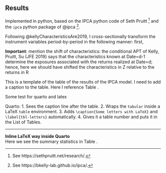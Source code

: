 ## Results

Implemented in python, based on the IPCA python code of Seth Pruitt ^[See https://sethpruitt.net/research/.] and the `ipca` python package of @ipca ^[See https://bkelly-lab.github.io/ipca/.].

Following @kellyCharacteristicsAre2019, I cross-sectionally transform the instrument variables period-by-period in the following manner: first,  

**Important**: mention the shift of characteristics:  the conditional APT of
        Kelly, Pruitt, Su (JFE 2019) says that the characteristics known at Date=d-1 determine the exposures associated
        with the returns realized at Date=d; hence, here we should have shifted the characteristics in Z relative to
        the returns in R


This is a template of the table of the results of the IPCA model. I need to add a caption to the table. Here I reference Table \ref{tbl-ipca_results}.



```{=latex}
\begin{table}
\centering
\small
%\fontsize{9.0pt}{10.8pt}\selectfont
\caption[Results of IPCA regression]%
{%
\textbf{Results of IPCA regression.}
Model Performance. Panel A and B report total and predictive $R^2$ in percent for the restricted ($\Gamma_\alpha = 0$) and unrestricted ($\Gamma_\alpha \neq 0$) IPCA model for $K$ number of factors on daily and weekly data, respectively. Panel C reports the corresponding total and predictive $R^2$ for a simple PCA model on weekly data.
}
\label{tbl-ipca_results}
\begin{tabular}{lcccc}
\toprule
 &  & \multicolumn{3}{c}{K } \\
\cmidrule(lr){3-5}
 &  & \(K = 3\) & \(K = 5\) & \(K = 8\) \\
\midrule\addlinespace[2.5pt]
\multicolumn{5}{l}{Panel C: PCA on weekly data} \\[2.5pt]
\midrule\addlinespace[2.5pt]
\(R^{2}_{\text{Total}}\) &  & 0.0000 & 0.0000 & 0.0000 \\
\(R^{2}_{\text{Predictive}}\) &  & 0.0000 & 0.0000 & 0.0000 \\
\midrule\addlinespace[2.5pt]
\multicolumn{5}{l}{Panel B: IPCA on weekly data} \\[2.5pt]
\midrule\addlinespace[2.5pt]
\(R^{2}_{\text{Total}}\) & \(\Gamma_{\alpha} = 0\) & 0.2625 & 0.2817 & 0.2934 \\
 & \(\Gamma_{\alpha} \neq 0\) & 0.2661 & 0.2826 & 0.2937 \\
\(R^{2}_{\text{Predictive}}\) & \(\Gamma_{\alpha} = 0\) & 0.1725 & 0.1551 & 0.1511 \\
 & \(\Gamma_{\alpha} \neq 0\) & 0.1719 & 0.1584 & 0.1554 \\
\midrule\addlinespace[2.5pt]
\multicolumn{5}{l}{Panel A: IPCA on daily data} \\[2.5pt]
\midrule\addlinespace[2.5pt]
\(R^{2}_{\text{Total}}\) & \(\Gamma_{\alpha} = 0\) & 0.2301 & 0.2509 & 0.2681 \\
 & \(\Gamma_{\alpha} \neq 0\) & 0.2322 & 0.2524 & 0.2690 \\
\(R^{2}_{\text{Predictive}}\) & \(\Gamma_{\alpha} = 0\) & -0.3904 & -0.4082 & -0.4169 \\
 & \(\Gamma_{\alpha} \neq 0\) & -0.3857 & -0.4055 & -0.4156 \\
\bottomrule
\end{tabular}
\end{table}
```


Some test for quarto and latex

Quarto:
1. Sees the caption line after the table.
2. Wraps the `tabular` inside a LaTeX `table` environment.
3. Adds `\caption{Some letters with LaTeX}` and `\label{tbl-letters}` automatically.
4. Gives it a table number and puts it in the List of Tables.

---

**Inline LaTeX way inside Quarto**  
Here we see the summary statistics in Table `\ref{tbl-letters}`{=latex}. 



```{=latex}
\begin{table}[h]
\centering
\caption{Some letters with LaTeX}\label{tbl-letters}
\begin{tabular}{lll}
A & B & C \\
D & E & F \\
\end{tabular}
\end{table}
```

